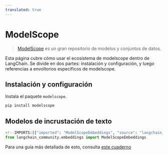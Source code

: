 ```yaml
---
translated: true
---
```


# ModelScope

>[ModelScope](https://www.modelscope.cn/home) es un gran repositorio de modelos y conjuntos de datos.

Esta página cubre cómo usar el ecosistema de modelscope dentro de LangChain.
Se divide en dos partes: instalación y configuración, y luego referencias a envoltorios específicos de modelscope.

## Instalación y configuración

Instala el paquete `modelscope`.

```bash
pip install modelscope
```

## Modelos de incrustación de texto

```python
<!--IMPORTS:[{"imported": "ModelScopeEmbeddings", "source": "langchain_community.embeddings", "docs": "https://api.python.langchain.com/en/latest/embeddings/langchain_community.embeddings.modelscope_hub.ModelScopeEmbeddings.html", "title": "ModelScope"}]-->
from langchain_community.embeddings import ModelScopeEmbeddings
```

Para una guía más detallada de esto, consulta [este cuaderno](/docs/integrations/text_embedding/modelscope_hub)
